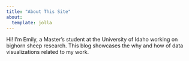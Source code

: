 ```yaml
---
title: "About This Site"
about:
  template: jolla
---
```


Hi! I’m Emily, a Master's student at the University of Idaho working on bighorn sheep research. This blog showcases the why and how of data visualizations related to my work.
